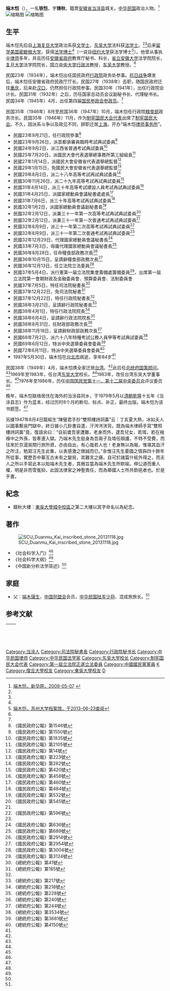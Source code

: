 {{Infobox Officeholder
|姓名=端木愷
|圖像=File:端木愷.jpg
|圖像大小=200px
|圖像說明=  
|rank= 
| 字 = 字鑄秋 
| 號 =？
| 別名 
| birth_date = 1903年5月14日
| 出生地點= {{QING|安徽省}}[[當塗縣|當塗縣]]
| 逝世日期= {{death date and age|1987|5|30|1903|5|30}}
| 逝世地點= {{TWN}}[[臺北市|臺北市]]
| resting_place = 
| nationality = {{ROC}}
| 政黨 = {{KMT}}
| 其他政黨 = 
| 身高 = 
| 配偶 = 陳季蘋
| 伴侶 = 
| 兒女 = 端木俊民、端木偉民、端木傑民、端木儀民、端木倩民、端木儷民
| 父母 = 
| 親屬 = 
| 居住地 = 
| 學歷 = 
| 母校 = 
| 職業 = 
| 著作 = 
| 國籍=
| awards=
}}
'''端木恺'''（{{bd|1903年|5月14日|1987年|5月30日}}），一名'''铁恺'''，字'''铸秋'''，籍貫[[安徽省|安徽省]][[当涂县|当涂县]]城关。[[中华民国|中华民国]]政治人物。<ref name=xhw>[http://www.ah.xinhuanet.com/jg60nahp/2009-05/07/content_16463644.htm 端木恺，新华网，2009-05-07] {{webarchive|url=https://web.archive.org/web/20150930085115/http://www.ah.xinhuanet.com/jg60nahp/2009-05/07/content_16463644.htm |date=2015-09-30 }}</ref>
[[File:Duanmu_Kai.jpg|缩略图]]
[[File:端木愷2.jpg|缩略图]]
==生平==
端木恺先后自[[上海|上海]][[复旦大学|复旦大学]]政治系获[[文学士|文学士]]，[[东吴大学|东吴大学]]法科获[[法学士|法学士]]。<ref name=xhw/><ref name=suda/>后来[[留学|留学]][[美国|美国]][[密歇根大学|密歇根大学]]，获得[[法学博士|法学博士]]<ref name=xhw/>（一说自[[纽约大学|纽约大学]]获法学博士<ref name=suda>[http://dag.suda.edu.cn/ShowPeople.asp?id=55 端木恺，苏州大学档案馆，于2013-06-23查阅]{{dead link|date=2018年4月 |bot=InternetArchiveBot |fix-attempted=yes }}</ref>）。他曾从事执业[[律师|律师]]多年，并且历任[[安徽省政府|安徽省政府]]教育厅秘书、科长，[[安徽大学|省立安徽大学]]法学院院长，[[复旦大学|复旦大学]]法学院院长，[[国立中央大学|国立中央大学]][[行政法|行政法]]教授，[[东吴大学|东吴大学]]教授。<ref name=xhw/>

民国23年（1934年），端木恺出任国民政府[[行政院|行政院]]政务处参事。[[抗日战争|抗日战争]]爆发后，端木恺任安徽省政府民政厅厅长。民国27年（1938年）去职，随国民政府迁往[[重庆|重庆]]，后来赴[[汉口|汉口]]，仍然担任行政院参事。民国30年（1941年），出任行政院会计长。民国31年（1932年）之后，历任国家总动员会议副秘书长、代理秘书长。民国34年（1945年）4月，出任第四届[[国民参政会参政员|国民参政会参政员]]。<ref name=xhw/>

民国35年（1946年）8月至民国36年（1947年）10月，端木恺任行政院[[中華民國糧食部|粮食部]]政务次长。民国35年（1946年）11月，作为[[制宪国民大会代表|制宪国民大会代表]]出席了[[制宪国民大会|制宪国民大会]]。不久，因派系斗争以及政见不同，辞职迁居[[上海|上海]]，开办“端木恺[[律师事务所|律师事务所]]”。

* 民國23年9月21日，任行政院參事<ref>《國民政府公報》第1546號</ref>
* 民國23年9月26日，派首都承審員臨時考試典試委員<ref>《國民政府公報》第1550號</ref>
* 民國24年9月2日，派江西省普通考試典試委員<ref>《國民政府公報》第1835號</ref>
* 民國25年7月20日，派國民大會代表選舉總事務所第三組組長<ref>《國民政府公報》第2105號</ref>
* 民國27年1月14日，派國民大會安徽省代表選舉總監督<ref>《國民政府公報》第14號</ref>
* 民國29年1月15日，免國民大會安徽省代表選舉總監督<ref>《國民政府公報》第223號</ref>
* 民國29年8月2日，派二十八年高等考試再試典試委員<ref>《國民政府公報》第282號</ref>
* 民國30年11月26日，派二十九年高等考試再試典試委員<ref>《國民政府公報》第420號</ref>
* 民國31年4月14日，派三十年高等考試建設人員考試再試典試委員<ref>《國民政府公報》第458號</ref>
* 民國31年4月25日，派國家總動員會議秘書處處長<ref>《國民政府公報》第460號</ref>
* 民國31年7月6日，派三十年高等考試再試典試委員<ref>《國民政府公報》第484號</ref>
* 民國32年1月2日，派國家總動員會議副秘書長<ref>《國民政府公報》第532號</ref>
* 民國32年2月12日，派兼三十一年第一次高等考試再試典試委員<ref name="#1">《國民政府公報》第545號</ref>
* 民國32年2月12日，派兼三十一年第一次普通考試再試典試委員<ref name="#1"/>
* 民國32年8月9日，派三十一年第二次高等考試再試典試委員<ref name="#2">《國民政府公報》第596號</ref>
* 民國32年8月9日，派三十一年第二次普通考試再試典試委員<ref name="#2"/>
* 民國32年12月29日，代理國家總動員會議秘書長<ref>《國民政府公報》第636號</ref>
* 民國33年7月3日，毋庸代理國家總動員會議秘書長<ref>《國民政府公報》第689號</ref>
* 民國36年8月28日，任命糧食部政務次長<ref>《國民政府公報》第2914號</ref>
* 民國36年10月15日，呈請辭糧食部政務次長<ref>《國民政府公報》第2954號</ref>
* 民國36年12月13日，任立法院立法委員<ref>《國民政府公報》第3004號</ref>
* 民國37年5月4日，派行憲第一届立法院集會籌備處籌備委員<ref>《國民政府公報》第3124號</ref>，出席第一屆立法院第一會期財政及金融委員會、預算委員會、法制委員會
* 民國37年7月5日，特任司法院秘書長<ref>《總統府公報》第41號</ref>
* 民國37年12月22日，免司法院秘書<ref name="#3">《總統府公報》第185號</ref>
* 民國37年12月22日，特任行政院秘書長<ref name="#3"/>
* 民國38年3月21日，呈請辭行政院秘書長<ref>《總統府公報》第217號</ref>
* 民國38年4月1日，特任行政法院院長<ref>《總統府公報》第218號</ref>
* 民國38年6月4日，呈請辭行政法院院長<ref>《總統府公報》第228號</ref>
* 民國38年8月31日，任財政部政務次長<ref>《總統府公報》第240號</ref>
* 民國38年11月18日，呈請辭財政部政務次長<ref>《總統府公報》第244號</ref>
* 民國68年7月2日，派六十八年特種考試公務人員甲等考試典試委員<ref>《總統府公報》第3534號</ref>
* 民國69年6月12日，特派中央選舉委員會委員<ref>《總統府公報》第3681號</ref>
* 民國72年6月11日，特派中央選舉委員會委員<ref>《總統府公報》第4150號</ref>
* 1987年5月30日，端木恺在[[台北市|台北市]]病逝，享年84岁<ref name=xhw/>

民国38年（1949年）4月，端木恺携全家迁居[[台湾|台湾]]。<ref name=xhw/>此后任[[总统府国策顾问|总统府国策顾问]]。<ref name=suda/>1969年至1983年，任台湾[[東吳大學_(台灣)|东吴大学]]校长。<ref name=xhw/>1983年，改任台湾东吴大学董事长。<ref name=suda/>1976年至1986年，历任[[中国国民党中央委员会|中国国民党第十一、第十二届中央委员会]]评议委员<ref name=xhw/>

晚年，端木恺联络居住在海外的当涂县同乡，于1979年5月以[[清朝|清朝]][[乾隆|乾隆]]十五年《当涂县志》作为蓝本，经过历时8个月的断句、标点、补正，最终出版。端木恺为该书题签。<ref name=xhw/>

另據1947年8月4日龍榆生“陳璧君手抄“雙照樓詩詞藁”云：丁亥夏大熱，冰如夫人以國事繫吳門獄中，終日據小几鈔書自遣，汗涔涔浹背。既為端木律師手寫“雙照樓詩詞藁”竟，復語余曰：“自前歲吾家遭難，老身而外，逮吾兒女，若壻，若在襁褓中之外孫，皆牽連入獄。乃端木先生挺身為吾兩子及壻任辯護，不特不受費，而往來於京滬吳間行旅所資，亦由自出，有心哉若人也！老身無以為報，惟竭其血汗之所注，勉寫汪先生此集，以表感激之微誠而已。”余惟汪先生憂國之情與四十餘年所從事，實歷吾中華亙古未有之變局，其難言之痛，自可於諸篇什絃外得之，而夫人之所以手寫此本以貽端木先生者，其微旨當為端木先生所默喻。伸公道而重人權，明是非而雪冤抑，此固法律家之神聖責任，而為舉國人士所共欽挹者也。於是乎書。

== 紀念 ==
*鑄秋大樓：[[東吳大學|東吳大學城中校區]]之第二大樓以其字命名以為紀念。
==著作==
[[File:SCU_Duanmu_Kai_inscribed_stone_20131118.jpg|thumb]]
*《社会科学入门》<ref name=xhw/>
*《社会科学大纲》<ref name=suda/>
*《中国新分析法学简述》<ref name=suda/>

==家庭==
*父：[[端木璜生|端木璜生]]，[[中国同盟会|中国同盟会]]会员，[[中华民国陆军|中华民国陆军]][[少将|少将]]、混成旅旅长。<ref name=xhw/>

==参考文献==
{{reflist}}

{| class="wikitable" style="margin:0 auto"
|- 
!　{{CHN1928}}
{{先代次代|[[司法院秘书长|司法院秘书长]]|<small>1948年7月5日—12月22日</small>|[[茅祖權|茅祖權]]|[[謝冠生|謝冠生]]}}
{{先代次代|[[行政院秘书长|行政院秘书长]]|<small>1948年12月22日—1949年3月21日</small>|[[李惟果|李惟果]]|[[黃少谷|黃少谷]]}}
{{先代次代|[[东吴大学|东吴大学]]校长|<small>1969年—1983年</small>|[[桂崇基|桂崇基]]|[[楊其銑|楊其銑]]}}
|}
{{第4屆中華民國訓政時期立法委員名單}}
{{中華民國第四屆國民參政會參政員}}
{{中華民國第一屆立法委員}}
[[Category:当涂人|Category:当涂人]]
[[Category:司法院秘書長|Category:司法院秘書長]]
[[Category:行政院秘书长|Category:行政院秘书长]]
[[Category:中华民国律师|Category:中华民国律师]]
[[Category:中华民国法学家|Category:中华民国法学家]]
[[Category:东吴大学校长|Category:东吴大学校长]]
[[Category:制宪国民大会代表|Category:制宪国民大会代表]]
[[Category:第一屆立法院正選立法委員|Category:第一屆立法院正選立法委員]]
[[Category:中國國民黨黨員|Category:中國國民黨黨員]]
[[Category:端木姓|K]]
[[Category:復旦大學校友|Category:復旦大學校友]]
[[Category:東吳大學校友|Category:東吳大學校友]]
[[Category:密歇根大學校友|D]]